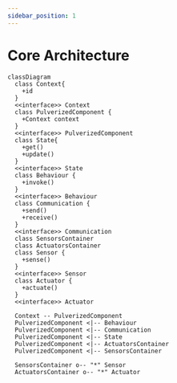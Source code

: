 ```yaml
---
sidebar_position: 1
---
```


# Core Architecture

<div style={{textAlign: 'center'}}>

```mermaid
classDiagram
  class Context{
    +id
  }
  <<interface>> Context
  class PulverizedComponent {
    +Context context
  }
  <<interface>> PulverizedComponent
  class State{
    +get()
    +update()
  }
  <<interface>> State
  class Behaviour {
    +invoke()
  }
  <<interface>> Behaviour
  class Communication {
    +send()
    +receive()
  }
  <<interface>> Communication
  class SensorsContainer
  class ActuatorsContainer
  class Sensor {
    +sense()
  }
  <<interface>> Sensor
  class Actuator {
    +actuate()
  }
  <<interface>> Actuator

  Context -- PulverizedComponent
  PulverizedComponent <|-- Behaviour
  PulverizedComponent <|-- Communication
  PulverizedComponent <|-- State
  PulverizedComponent <|-- ActuatorsContainer
  PulverizedComponent <|-- SensorsContainer

  SensorsContainer o-- "*" Sensor
  ActuatorsContainer o-- "*" Actuator
```

</div>
